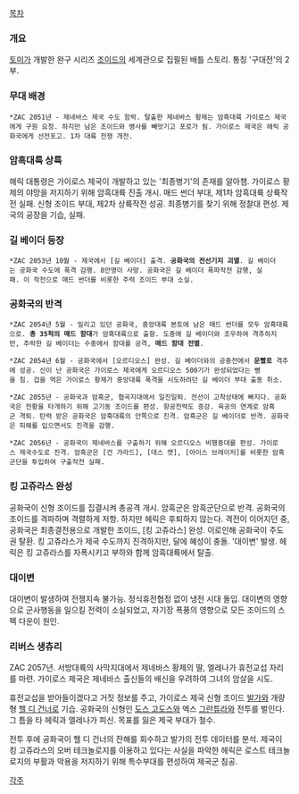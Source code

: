 [[목차]]

=== 개요 ===
[[토미]]가 개발한 완구 시리즈 [[조이드]]의 세계관으로 집필된 배틀 스토리. 통칭 '구대전'의 2부.

=== 무대 배경 ===
 *ZAC 2051년 - 제네바스 제국 수도 함락. 탈출한 제네바스 황제는 암흑대륙 가이로스 제국에게 구원 요청. 하지만 남은 조이드와 병사를 빼앗기고 포로가 됨. 가이로스 제국은 헤릭 공화국에게 선전포고. 1차 대륙 전쟁 개전.

=== 암흑대륙 상륙 ===
헤릭 대통령은 가이로스 제국이 개발하고 있는 '최종병기'의 존재를 알아챔. 가이로스 황제의 야망을 저지하기 위해 암흑대륙 진출 개시. 매드 썬더 부대, 제1차 암흑대륙 상륙작전 실패. 신형 조이드 부대, 제2차 상륙작전 성공. 최종병기를 찾기 위해 정찰대 편성. 제국의 공장을 기습, 실패.

=== 길 베이더 등장 ===
 *ZAC 2053년 10월 - 제국에서 [길 베이더] 출격. '''공화국의 전선기지 괴멸'''. 길 베이더는 공화국 수도에 폭격 감행. 8만명이 사망. 공화국은 길 베이더 폭파작전 감행, 실패. 이 작전으로 매드 썬더를 비롯한 주력 조이드 부대 소실.

=== 공화국의 반격 ===
 *ZAC 2054년 5월 - 밀리고 있던 공화국, 중앙대륙 본토에 남은 매드 썬더를 모두 암흑대륙으로. '''총 35척의 매드 함대'''가 암흑대륙으로 출항. 도중에 길 베이더와 조우하여 격추하지만, 추락한 길 베이더는 수중에서 함대를 공격, '''매드 함대 전멸'''.

 *ZAC 2054년 6월 - 공화국에서 [오르디오스] 완성. 길 베이더와의 공중전에서 '''운빨로''' 격추에 성공. 신이 난 공화국은 가이로스 제국에게 오르디오스 500기가 완성되었다는 뻥을 침. 겁을 먹은 가이로스 황제가 중앙대륙 폭격을 시도하려던 길 베이더 부대 출동 취소.

 *ZAC 2055년 - 공화국과 암흑군, 협곡지대에서 일진일퇴. 전선이 고착상태에 빠지다. 공화국은 전황을 타개하기 위해 고기동 조이드를 편성. 항공전력도 증강. 육공의 연계로 암흑군 격퇴. 탄력 받은 공화국은 암흑대륙의 안쪽으로 진격. 암흑군은 길 베이더로 반격. 공화국은 피해를 입으면서도 진격을 감행.

 *ZAC 2056년 - 공화국이 제네바스를 구출하기 위해 오르디오스 비행중대를 편성. 가이로스 제국수도로 진격. 암흑군은 [건 갸라드], [데스 캣], [아이스 브레이저]를 비롯한 암흑군단을 투입하여 구출작전 실패.

=== 킹 고쥬라스 완성 ===
공화국이 신형 조이드를 집결시켜 총공격 개시. 암흑군은 암흑군단으로 반격. 공화국의 조이드를 격파하며 격렬하게 저항. 하지만 헤릭은 후퇴하지 않는다. 격전이 이어지던 중, 공화국은 최종결전용으로 개발한 조이드, [킹 고쥬라스] 완성. 이로인해 공화국이 주도권 탈환. 킹 고쥬라스가 제국 수도까지 진격하지만, 달에 혜성이 충돌. '대이변' 발생. 헤릭은 킹 고쥬라스를 자폭시키고 부하와 함께 암흑대륙에서 탈출.

=== 대이변 ===
대이변이 발생하여 전쟁지속 불가능. 정식휴전협정 없이 냉전 시대 돌입. 대이변의 영향으로 군사행동을 일으킬 전력이 소실되었고, 자기장 폭풍의 영향으로 모든 조이드의 스펙 다운이 원인.

=== 리버스 생츄리 ===
ZAC 2057년. 서방대륙의 사막지대에서 제네바스 황제의 딸, 엘레나가 휴전교섭 자리를 마련. 가이로스 제국은 제네바스 출신들의 배신을 우려하여 그녀의 암살을 시도. 

휴전교섭을 받아들이겠다고 거짓 정보를 주고, 가이로스 제국 신형 조이드 [[발가]]와 개량형 [[헬 디 건너]]로 기습. 공화국의 신형인 [[도스 고도스]]와 엑스 [[그란튜라]]와 전투를 벌인다. 그 틈을 타 헤릭과 엘레나가 피신. 목표를 잃은 제국 부대가 철수.

전투 후에 공화국이 헬 디 건너의 잔해를 회수하고 발가의 전투 데이터를 분석.  제국이 킹 고쥬라스의 오버 테크놀로지를 이용하고 있다는 사실을 파악한 헤릭은 로스트 테크놀로지의 부활과 악용을 저지하기 위해 특수부대를 편성하여 제국군 침공.

[[각주]]
